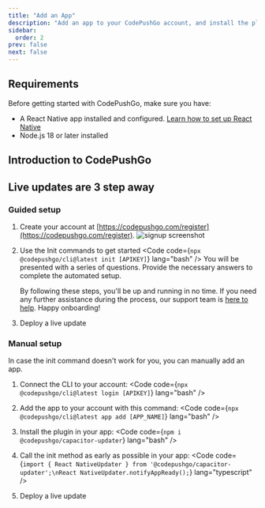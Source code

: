 ```yaml
---
title: "Add an App"
description: "Add an app to your CodePushGo account, and install the plugin in your app"
sidebar:
  order: 2
prev: false
next: false
---
```



## Requirements

Before getting started with CodePushGo, make sure you have:
- A React Native app installed and configured. [Learn how to set up React Native](https://capacitorjs.com/docs/getting-started/)
- Node.js 18 or later installed

## Introduction to CodePushGo
<YouTube id="NzXXKoyhTIo" title="CodePushGo in 15 min" />

## Live updates are 3 step away


### Guided setup

<Steps>

1. Create your account at [https://codepushgo.com/register](https://codepushgo.com/register).
![signup screenshot](/signup.webp "signup screenshot")

2. Use the Init commands to get started <Code code={`npx @codepushgo/cli@latest init [APIKEY]`} lang="bash" /> You will be presented with a series of questions. Provide the necessary answers to complete the automated setup.<Aside type="tip">By following these steps, you'll be up and running in no time. If you need any further assistance during the process, our support team is [here to help](mailto:support@codepushgo.com). Happy onboarding!</Aside>

3. Deploy a live update <LinkCard href="/docs/getting-started/deploy/" title="Deploy a live update" description="Learn how to deploy a live update to your app" />

</Steps>

### Manual setup

In case the init command doesn't work for you, you can manually add an app.

<Steps>

1. Connect the CLI to your account: <Code code={`npx @codepushgo/cli@latest login [APIKEY]`} lang="bash" />

2. Add the app to your account with this command: <Code code={`npx @codepushgo/cli@latest app add [APP_NAME]`} lang="bash" />

3. Install the plugin in your app: <Code code={`npm i @codepushgo/capacitor-updater`} lang="bash" />

4. Call the init method as early as possible in your app: <Code code={`import { React NativeUpdater } from '@codepushgo/capacitor-updater';\nReact NativeUpdater.notifyAppReady();`} lang="typescript" />

5. Deploy a live update <LinkCard href="/docs/getting-started/deploy/" title="Deploy a live update" description="Learn how to deploy a live update to your app" />

</Steps>
